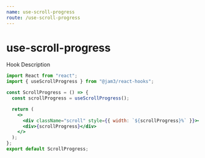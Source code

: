 ```yaml
---
name: use-scroll-progress
route: /use-scroll-progress
---
```



# use-scroll-progress

Hook Description

<Playground>
  <ScrollProgress />
</Playground>

```jsx
import React from "react";
import { useScrollProgress } from "@jam3/react-hooks";

const ScrollProgress = () => {
  const scrollProgress = useScrollProgress();

  return (
    <>
      <div className="scroll" style={{ width: `${scrollProgress}%` }}></div>
      <div>{scrollProgress}</div>
    </>
  );
};
export default ScrollProgress;
```
